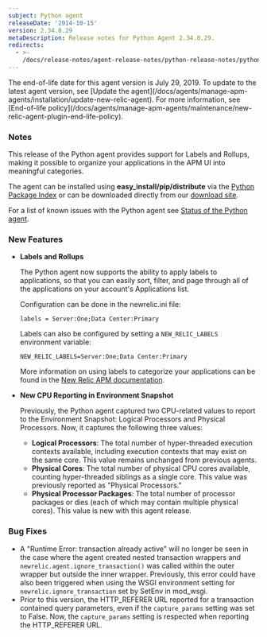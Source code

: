```yaml
---
subject: Python agent
releaseDate: '2014-10-15'
version: 2.34.0.29
metaDescription: Release notes for Python Agent 2.34.0.29.
redirects:
  - >-
    /docs/release-notes/agent-release-notes/python-release-notes/python-agent-2340xxx
---
```


<Callout variant="important">
  The end-of-life date for this agent version is July 29, 2019. To update to the latest agent version, see [Update the agent](/docs/agents/manage-apm-agents/installation/update-new-relic-agent). For more information, see [End-of-life policy](/docs/agents/manage-apm-agents/maintenance/new-relic-agent-plugin-end-life-policy).
</Callout>

### Notes

This release of the Python agent provides support for Labels and Rollups, making it possible to organize your applications in the APM UI into meaningful categories.

The agent can be installed using **easy_install/pip/distribute** via the [Python Package Index](https://pypi.python.org/pypi/newrelic) or can be downloaded directly from our [download site](https://download.newrelic.com/python_agent/release/).

For a list of known issues with the Python agent see [Status of the Python agent](/docs/python/status-of-python-agent).

### New Features

* **Labels and Rollups**

  The Python agent now supports the ability to apply labels to applications, so that you can easily sort, filter, and page through all of the applications on your account's Applications list.

  Configuration can be done in the newrelic.ini file:

  ```
  labels = Server:One;Data Center:Primary
  ```

  Labels can also be configured by setting a `NEW_RELIC_LABELS` environment variable:

  ```
  NEW_RELIC_LABELS=Server:One;Data Center:Primary
  ```

  More information on using labels to categorize your applications can be found in the [New Relic APM documentation](/docs/apm/new-relic-apm/maintenance/categories-rollups-organizing-your-apps).
* **New CPU Reporting in Environment Snapshot**

  Previously, the Python agent captured two CPU-related values to report to the Environment Snapshot: Logical Processors and Physical Processors. Now, it captures the following three values:

  * **Logical Processors**: The total number of hyper-threaded execution contexts available, including execution contexts that may exist on the same core. This value remains unchanged from previous agents.
  * **Physical Cores**: The total number of physical CPU cores available, counting hyper-threaded siblings as a single core. This value was previously reported as "Physical Processors."
  * **Physical Processor Packages**: The total number of processor packages or dies (each of which may contain multiple physical cores). This value is new with this agent release.

### Bug Fixes

* A "Runtime Error: transaction already active" will no longer be seen in the case where the agent created nested transaction wrappers and `newrelic.agent.ignore_transaction()` was called within the outer wrapper but outside the inner wrapper. Previously, this error could have also been triggered when using the WSGI environment setting for `newrelic.ignore_transaction` set by SetEnv in mod_wsgi.
* Prior to this version, the HTTP_REFERER URL reported for a transaction contained query parameters, even if the `capture_params` setting was set to False. Now, the `capture_params` setting is respected when reporting the HTTP_REFERER URL.
